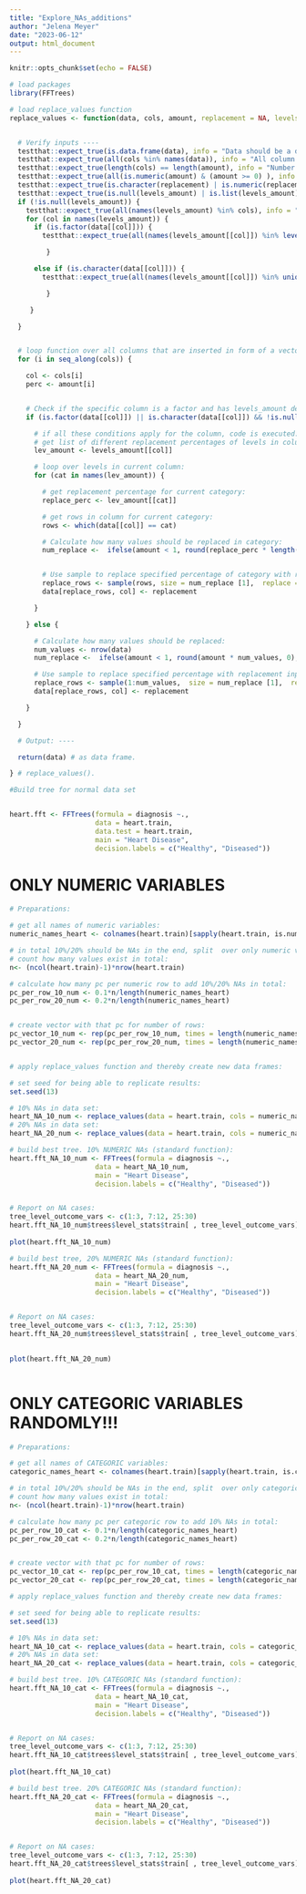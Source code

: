 ```yaml
---
title: "Explore_NAs_additions"
author: "Jelena Meyer"
date: "2023-06-12"
output: html_document
---
```


```r
knitr::opts_chunk$set(echo = FALSE)

# load packages
library(FFTrees)

# load replace_values function
replace_values <- function(data, cols, amount, replacement = NA, levels_amount = NULL) {


  # Verify inputs ----
  testthat::expect_true(is.data.frame(data), info = "Data should be a dataframe.") # check that data is a dataframe.
  testthat::expect_true(all(cols %in% names(data)), info = "All column names should be present in the data.") # check that columns is/are all variables in the dataframe.
  testthat::expect_true(length(cols) == length(amount), info = "Number of columns and percentages have to match.") # check if columns and percentages are of the same length.
  testthat::expect_true(all(is.numeric(amount) & (amount >= 0) ), info = "All amounts should be numeric values.") # check that percentages are all numbers between 0 and 1, or higher (than treat as number of to be replaced values.
  testthat::expect_true(is.character(replacement) | is.numeric(replacement) | is.logical(replacement) | is.na(replacement), info = "Replacement value should be of a valid data type (character, nummeric, logical or NA).") # check that replacement is a valid data type.
  testthat::expect_true(is.null(levels_amount) | is.list(levels_amount), info = "levels_amount should be a list") # check that levels_amount is a list if it's not NULL.
  if (!is.null(levels_amount)) {
    testthat::expect_true(all(names(levels_amount) %in% cols), info = "All names in levels_amount have to correspond to a column in the data.") # check if all elements in levels_amount correspond to a column in the data frame.
    for (col in names(levels_amount)) {
      if (is.factor(data[[col]])) {
        testthat::expect_true(all(names(levels_amount[[col]]) %in% levels(data[[col]])), info = "All levels in levels_amount have to be present in the corresponding column of the data.") # check if all sub-elements in each element are valid levels in the corresponding factor variable.

         }

      else if (is.character(data[[col]])) {
        testthat::expect_true(all(names(levels_amount[[col]]) %in% unique(data[[col]])), info = "All levels in levels_amount have to be present in the corresponding column of the data.")

         }

     }

  }


  # loop function over all columns that are inserted in form of a vector and corresponding percentages:
  for (i in seq_along(cols)) {

    col <- cols[i]
    perc <- amount[i]


    # Check if the specific column is a factor and has levels_amount defined:
    if (is.factor(data[[col]]) || is.character(data[[col]]) && !is.null(levels_amount) && col %in% names(levels_amount)) {

      # if all these conditions apply for the column, code is executed:
      # get list of different replacement percentages of levels in column:
      lev_amount <- levels_amount[[col]]

      # loop over levels in current column:
      for (cat in names(lev_amount)) {

        # get replacement percentage for current category:
        replace_perc <- lev_amount[[cat]]

        # get rows in column for current category:
        rows <- which(data[[col]] == cat)

        # Calculate how many values should be replaced in category:
        num_replace <-  ifelse(amount < 1, round(replace_perc * length(rows), 0), amount)


        # Use sample to replace specified percentage of category with replacement input:
        replace_rows <- sample(rows, size = num_replace [1],  replace = FALSE)
        data[replace_rows, col] <- replacement

      }

    } else {

      # Calculate how many values should be replaced:
      num_values <- nrow(data)
      num_replace <-  ifelse(amount < 1, round(amount * num_values, 0), amount)

      # Use sample to replace specified percentage with replacement input:
      replace_rows <- sample(1:num_values,  size = num_replace [1],  replace = FALSE)
      data[replace_rows, col] <- replacement

    }

  }

  # Output: ----

  return(data) # as data frame.

} # replace_values().

```



```r

#Build tree for normal data set


heart.fft <- FFTrees(formula = diagnosis ~.,
                     data = heart.train,
                     data.test = heart.train,
                     main = "Heart Disease",
                     decision.labels = c("Healthy", "Diseased"))

```

# ONLY NUMERIC VARIABLES

```r

# Preparations:

# get all names of numeric variables: 
numeric_names_heart <- colnames(heart.train)[sapply(heart.train, is.numeric)]

# in total 10%/20% should be NAs in the end, split  over only numeric variables: 
# count how many values exist in total:
n<- (ncol(heart.train)-1)*nrow(heart.train)

# calculate how many pc per numeric row to add 10%/20% NAs in total:
pc_per_row_10_num <- 0.1*n/length(numeric_names_heart)
pc_per_row_20_num <- 0.2*n/length(numeric_names_heart)


# create vector with that pc for number of rows:
pc_vector_10_num <- rep(pc_per_row_10_num, times = length(numeric_names_heart))
pc_vector_20_num <- rep(pc_per_row_20_num, times = length(numeric_names_heart))


# apply replace_values function and thereby create new data frames:

# set seed for being able to replicate results:
set.seed(13)

# 10% NAs in data set:
heart_NA_10_num <- replace_values(data = heart.train, cols = numeric_names_heart, amount = pc_vector_10_num)
# 20% NAs in data set:
heart_NA_20_num <- replace_values(data = heart.train, cols = numeric_names_heart, amount = pc_vector_20_num)

```


```r

# build best tree. 10% NUMERIC NAs (standard function):
heart.fft_NA_10_num <- FFTrees(formula = diagnosis ~.,
                     data = heart_NA_10_num,
                     main = "Heart Disease",
                     decision.labels = c("Healthy", "Diseased"))


# Report on NA cases: 
tree_level_outcome_vars <- c(1:3, 7:12, 25:30)
heart.fft_NA_10_num$trees$level_stats$train[ , tree_level_outcome_vars]
  
plot(heart.fft_NA_10_num)


```


```r

# build best tree, 20% NUMERIC NAs (standard function):
heart.fft_NA_20_num <- FFTrees(formula = diagnosis ~.,
                     data = heart_NA_20_num,
                     main = "Heart Disease",
                     decision.labels = c("Healthy", "Diseased"))


# Report on NA cases: 
tree_level_outcome_vars <- c(1:3, 7:12, 25:30)
heart.fft_NA_20_num$trees$level_stats$train[ , tree_level_outcome_vars]
  

plot(heart.fft_NA_20_num)



```






# ONLY CATEGORIC VARIABLES RANDOMLY!!!

```r

# Preparations:

# get all names of CATEGORIC variables: 
categoric_names_heart <- colnames(heart.train)[sapply(heart.train, is.character)]

# in total 10%/20% should be NAs in the end, split  over only categoric variables: 
# count how many values exist in total:
n<- (ncol(heart.train)-1)*nrow(heart.train)

# calculate how many pc per categoric row to add 10% NAs in total:
pc_per_row_10_cat <- 0.1*n/length(categoric_names_heart)
pc_per_row_20_cat <- 0.2*n/length(categoric_names_heart)


# create vector with that pc for number of rows:
pc_vector_10_cat <- rep(pc_per_row_10_cat, times = length(categoric_names_heart))
pc_vector_20_cat <- rep(pc_per_row_20_cat, times = length(categoric_names_heart))

# apply replace_values function and thereby create new data frames:

# set seed for being able to replicate results:
set.seed(13)

# 10% NAs in data set:
heart_NA_10_cat <- replace_values(data = heart.train, cols = categoric_names_heart, amount = pc_vector_10_cat)
# 20% NAs in data set:
heart_NA_20_cat <- replace_values(data = heart.train, cols = categoric_names_heart, amount = pc_vector_20_cat)

```


```r

# build best tree. 10% CATEGORIC NAs (standard function):
heart.fft_NA_10_cat <- FFTrees(formula = diagnosis ~.,
                     data = heart_NA_10_cat,
                     main = "Heart Disease",
                     decision.labels = c("Healthy", "Diseased"))


# Report on NA cases: 
tree_level_outcome_vars <- c(1:3, 7:12, 25:30)
heart.fft_NA_10_cat$trees$level_stats$train[ , tree_level_outcome_vars]
  
plot(heart.fft_NA_10_cat)


```



```r

# build best tree. 20% CATEGORIC NAs (standard function):
heart.fft_NA_20_cat <- FFTrees(formula = diagnosis ~.,
                     data = heart_NA_20_cat,
                     main = "Heart Disease",
                     decision.labels = c("Healthy", "Diseased"))


# Report on NA cases: 
tree_level_outcome_vars <- c(1:3, 7:12, 25:30)
heart.fft_NA_20_cat$trees$level_stats$train[ , tree_level_outcome_vars]
  
plot(heart.fft_NA_20_cat)


```






